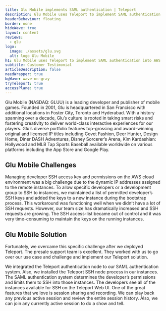 ```yaml
---
title: Glu Mobile implements SAML authentication | Teleport
description: Glu Mobile uses Teleport to implement SAML authentication into AWS cloud instances, making security and audit jobs easy.
headerBehaviour: floating
border: none
hideWave: true
layout: content
reviews:
  - glu
logo:
  image: ./assets/glu.svg
  alt: logo Glu Mobile
h1: Glu Mobile uses Teleport to implement SAML authentication into AWS cloud instances
subtitle: Customer Testimonial
articleDescription: false
needWrapper: true
bgWave: wave-on-gray
tryTeleport: true
accessPlane: true
---
```



<Quote title="Glu Mobile Overview">
  Glu Mobile (NASDAQ: GLUU) is a leading developer and publisher of mobile
  games. Founded in 2001, Glu is headquartered in San Francisco with additional
  locations in Foster City, Toronto and Hyderabad. With a history spanning over
  a decade, Glu’s culture is rooted in taking smart risks and fostering
  creativity to deliver world-class interactive experiences for our players.
  Glu’s diverse portfolio features top-grossing and award-winning original and
  licensed IP titles including Covet Fashion, Deer Hunter, Design Home, Diner
  DASH Adventures, Disney Sorcerer’s Arena, Kim Kardashian: Hollywood and MLB
  Tap Sports Baseball available worldwide on various platforms including the App
  Store and Google Play.
</Quote>

## Glu Mobile Challenges

Managing developer SSH access key and permissions on the AWS cloud environment was a big challenge due to the dynamic IP addresses assigned to the remote instances. To allow specific developers or a development group to SSH to instances, we maintained a list of permitted developer’s SSH keys and added the keys to a new instance during the bootstrap process. This workaround was functioning well when we didn’t have a lot of SSH requests. However, our team size has dramatically increased and SSH requests are growing. The SSH access-list became out of control and it was very time-consuming to maintain the keys on the running instances.

## Glu Mobile Solution

Fortunately, we overcame this specific challenge after we deployed Teleport. The presale support team is excellent. They worked with us to go over our use case and challenge and implement our Teleport solution.

We integrated the Teleport authentication node to our SAML authentication system. Also, we installed the Teleport SSH node process in our instances. The SAML authentication system determines the developer’s permissions and limits them to SSH into those instances. The developers see all of the instances available for SSH on the Teleport Web UI. One of the great features that we love is session sharing and recording. We can play back any previous active session and review the entire session history. Also, we can join any currently active session to do a show and tell.

<Feedback reviews={meta.reviews} />

